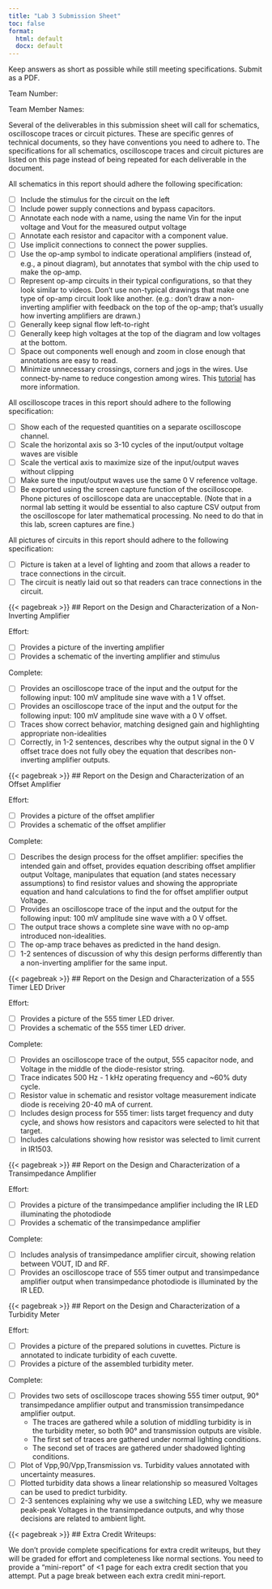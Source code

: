 ```yaml
---
title: "Lab 3 Submission Sheet"
toc: false
format:
  html: default
  docx: default
---
```


Keep answers as short as possible while still meeting specifications. Submit as a PDF.

Team Number:

Team Member Names: 

Several of the deliverables in this submission sheet will call for schematics, oscilloscope traces or circuit pictures.  These are specific genres of technical documents, so they have conventions you need to adhere to.  The specifications for all schematics, oscilloscope traces and circuit pictures are listed on this page instead of being repeated for each deliverable in the document.

All schematics in this report should adhere the following specification:

- [ ] Include the stimulus for the circuit on the left
- [ ] Include power supply connections and bypass capacitors.
- [ ] Annotate each node with a name, using the name Vin for the input voltage and Vout for the measured output voltage
- [ ] Annotate each resistor and capacitor with a component value.
- [ ] Use implicit connections to connect the power supplies.
- [ ] Use the op-amp symbol to indicate operational amplifiers (instead of, e.g., a pinout diagram), but annotates that symbol with the chip used to make the op-amp.
- [ ] Represent op-amp circuits in their typical configurations, so that they look similar to videos.  Don't use non-typical drawings that make one type of op-amp circuit look like another.  (e.g.: don't draw a non-inverting amplifier with feedback on the top of the op-amp; that's usually how inverting amplifiers are drawn.)
- [ ] Generally keep signal flow left-to-right
- [ ] Generally keep high voltages at the top of the diagram and low voltages at the bottom.
- [ ] Space out components well enough and zoom in close enough that annotations are easy to read.
- [ ] Minimize unnecessary crossings, corners and jogs in the wires.  Use connect-by-name to reduce congestion among wires.  This [tutorial](https://learn.sparkfun.com/tutorials/how-to-read-a-schematic/reading-schematics) has more information.

All oscilloscope traces in this report should adhere to the following specification:

- [ ] Show each of the requested quantities on a separate oscilloscope channel.
- [ ] Scale the horizontal axis so 3-10 cycles of the input/output voltage waves are visible
- [ ] Scale the vertical axis to maximize size of the input/output waves without clipping
- [ ] Make sure the input/output waves use the same 0 V reference voltage.
- [ ] Be exported using the screen capture function of the oscilloscope.  Phone pictures of oscilloscope data are unacceptable.  (Note that in a normal lab setting it would be essential to also capture CSV output from the oscilloscope for later mathematical processing.  No need to do that in this lab, screen captures are fine.)

All pictures of circuits in this report should adhere to the following specification:

- [ ] Picture is taken at a level of lighting and zoom that allows a reader to trace connections in the circuit.
- [ ] The circuit is neatly laid out so that readers can trace connections in the circuit.

{{< pagebreak >}}
## Report on the Design and Characterization of a Non-Inverting Amplifier

Effort: 

- [ ] Provides a picture of the inverting amplifier
- [ ] Provides a schematic of the inverting amplifier and stimulus

Complete:

- [ ] Provides an oscilloscope trace of the input and the output for the following input: 100 mV amplitude sine wave with a 1 V offset.
- [ ] Provides an oscilloscope trace of the input and the output for the following input: 100 mV amplitude sine wave with a 0 V offset.
- [ ] Traces show correct behavior, matching designed gain and highlighting appropriate non-idealities
- [ ] Correctly, in 1-2 sentences, describes why the output signal in the 0 V offset trace does not fully obey the equation that describes non-inverting amplifier outputs.

{{< pagebreak >}}
## Report on the Design and Characterization of an Offset Amplifier

Effort:

- [ ] Provides a picture of the offset amplifier
- [ ] Provides a schematic of the offset amplifier

Complete: 

- [ ] Describes the design process for the offset amplifier: specifies the intended gain and offset, provides equation describing offset amplifier output Voltage, manipulates that equation (and states necessary assumptions) to find resistor values and showing the appropriate equation and hand calculations to find the  for offset amplifier output Voltage.
- [ ] Provides an oscilloscope trace of the input and the output for the following input: 100 mV amplitude sine wave with a 0 V offset.
- [ ] The output trace shows a complete sine wave with no op-amp introduced non-idealities.
- [ ] The op-amp trace behaves as predicted in the hand design.
- [ ] 1-2 sentences of discussion of why this design performs differently than a non-inverting amplifier for the same input.

{{< pagebreak >}}
## Report on the Design and Characterization of a 555 Timer LED Driver

Effort:

- [ ] Provides a picture of the 555 timer LED driver.
- [ ] Provides a schematic of the 555 timer LED driver.

Complete: 

- [ ] Provides an oscilloscope trace of the output, 555 capacitor node, and Voltage in the middle of the diode-resistor string.
- [ ] Trace indicates 500 Hz - 1 kHz operating frequency and ~60% duty cycle.
- [ ] Resistor value in schematic and resistor voltage measurement indicate diode is receiving 20-40 mA of current.
- [ ] Includes design process for 555 timer: lists target frequency and duty cycle, and shows how resistors and capacitors were selected to hit that target.
- [ ] Includes calculations showing how resistor was selected to limit current in IR1503.

{{< pagebreak >}}
## Report on the Design and Characterization of a Transimpedance Amplifier

Effort:

- [ ] Provides a picture of the transimpedance amplifier including the IR LED illuminating the photodiode
- [ ] Provides a schematic of the transimpedance amplifier

Complete: 

- [ ] Includes analysis of transimpedance amplifier circuit, showing relation between VOUT, ID and RF.
- [ ] Provides an oscilloscope trace of 555 timer output and transimpedance amplifier output when transimpedance photodiode is illuminated by the IR LED.

{{< pagebreak >}}
## Report on the Design and Characterization of a Turbidity Meter

Effort:

- [ ] Provides a picture of the prepared solutions in cuvettes.  Picture is annotated to indicate turbidity of each cuvette.
- [ ] Provides a picture of the assembled turbidity meter.

Complete: 

- [ ] Provides two sets of oscilloscope traces showing 555 timer output, 90° transimpedance amplifier output and transmission transimpedance amplifier output.  
  - The traces are gathered while a solution of middling turbidity is in the turbidity meter, so both 90° and transmission outputs are visible. 
  - The first set of traces are gathered under normal lighting conditions.
  - The second set of traces are gathered under shadowed lighting conditions.
- [ ] Plot of Vpp,90/Vpp,Transmission vs. Turbidity values annotated with uncertainty measures.
- [ ] Plotted turbidity data shows a linear relationship so measured Voltages can be used to predict turbidity.
- [ ] 2-3 sentences explaining why we use a switching LED, why we measure peak-peak Voltages in the transimpedance outputs, and why those decisions are related to ambient light.

{{< pagebreak >}}
## Extra Credit Writeups:

We don't provide complete specifications for extra credit writeups, but they will be graded for effort and completeness like normal sections.  You need to provide a "mini-report" of <1 page for each extra credit section that you attempt. Put a page break between each extra credit mini-report.